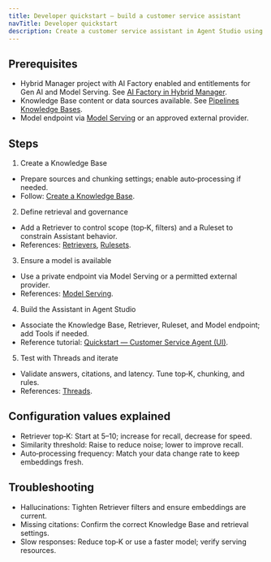 ```yaml
---
title: Developer quickstart — build a customer service assistant
navTitle: Developer quickstart
description: Create a customer service assistant in Agent Studio using a Knowledge Base and a model endpoint. Validate responses with Threads and tune retrieval.
---
```


## Prerequisites

- Hybrid Manager project with AI Factory enabled and entitlements for Gen AI and Model Serving. See [AI Factory in Hybrid Manager](/edb-postgres-ai/1.3/hybrid-manager/ai-factory).
- Knowledge Base content or data sources available. See [Pipelines Knowledge Bases](/edb-postgres-ai/1.3/ai-factory/pipeline/knowledge_base).
- Model endpoint via [Model Serving](/edb-postgres-ai/1.3/ai-factory/model/serving/) or an approved external provider.

## Steps

1) Create a Knowledge Base
- Prepare sources and chunking settings; enable auto‑processing if needed.
- Follow: [Create a Knowledge Base](/edb-postgres-ai/1.3/ai-factory/pipeline/knowledge_base).

2) Define retrieval and governance
- Add a Retriever to control scope (top‑K, filters) and a Ruleset to constrain Assistant behavior.
- References: [Retrievers](/edb-postgres-ai/1.3/ai-factory/gen-ai/reference/knowledge-bases/), [Rulesets](/edb-postgres-ai/1.3/ai-factory/gen-ai/rulesets/).

3) Ensure a model is available
- Use a private endpoint via Model Serving or a permitted external provider.
- References: [Model Serving](/edb-postgres-ai/1.3/ai-factory/model/serving/).

4) Build the Assistant in Agent Studio
- Associate the Knowledge Base, Retriever, Ruleset, and Model endpoint; add Tools if needed.
- Reference tutorial: [Quickstart — Customer Service Agent (UI)](/edb-postgres-ai/1.3/ai-factory/gen-ai/quickstart-customer-service-agent-ui).

5) Test with Threads and iterate
- Validate answers, citations, and latency. Tune top‑K, chunking, and rules.
- References: [Threads](/edb-postgres-ai/1.3/ai-factory/gen-ai/threads/).

## Configuration values explained

- Retriever top‑K: Start at 5–10; increase for recall, decrease for speed.
- Similarity threshold: Raise to reduce noise; lower to improve recall.
- Auto‑processing frequency: Match your data change rate to keep embeddings fresh.

## Troubleshooting

- Hallucinations: Tighten Retriever filters and ensure embeddings are current.
- Missing citations: Confirm the correct Knowledge Base and retrieval settings.
- Slow responses: Reduce top‑K or use a faster model; verify serving resources.

